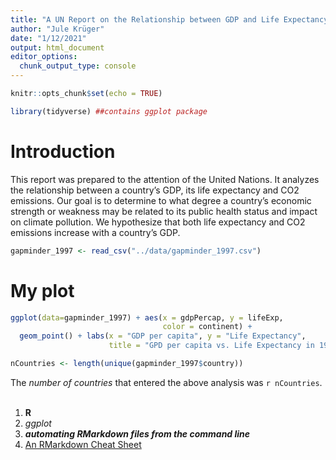 ```yaml
---
title: "A UN Report on the Relationship between GDP and Life Expectancy"
author: "Jule Krüger"
date: "1/12/2021"
output: html_document
editor_options: 
  chunk_output_type: console
---
```


```r
knitr::opts_chunk$set(echo = TRUE)
```

```r
library(tidyverse) ##contains ggplot package
```

# Introduction

This report was prepared to the attention of the United Nations. It analyzes the relationship between a country's GDP, its life expectancy and CO2 emissions. Our goal is to determine to what degree a country’s economic strength or weakness may be related to its public health status and impact on climate pollution. We hypothesize that both life expectancy and CO2 emissions increase with a country's GDP.

```r
gapminder_1997 <- read_csv("../data/gapminder_1997.csv")
```

# My plot 

```r
ggplot(data=gapminder_1997) + aes(x = gdpPercap, y = lifeExp,
                                  color = continent) +
  geom_point() + labs(x = "GDP per capita", y = "Life Expectancy",
                      title = "GPD per capita vs. Life Expectancy in 1997")
```

```r
nCountries <- length(unique(gapminder_1997$country))
```

The *number of countries* that entered the above analysis was `r nCountries`.  
\

1. **R**
1. *ggplot*
1. ***automating RMarkdown files from the command line***
1. [An RMarkdown Cheat Sheet](https://rstudio.com/wp-content/uploads/2015/02/rmarkdown-cheatsheet.pdf)